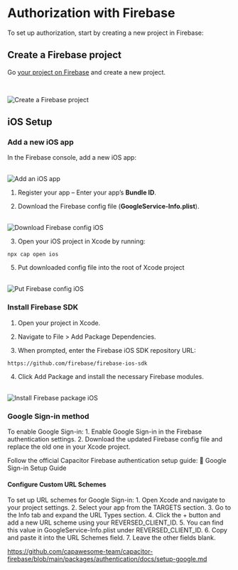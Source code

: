 # Authorization with Firebase

To set up authorization, start by creating a new project in Firebase:

## Create a Firebase project

Go [your project on Firebase](https://console.firebase.google.com/?_gl=1*odk9x3*_ga*MjAyMzA2NDI1Ni4xNzM5MDI1MTQw*_ga_CW55HF8NVT*MTczOTAyNTE0MC4xLjAuMTczOTAyNTI1OS42MC4wLjA.&pli=1) and create a new project.

<br />

<Image
  src="/create-fb-project.png"
  alt="Create a Firebase project"
  width={300}
  height={300}
/>

## iOS Setup

### Add a new iOS app

In the Firebase console, add a new iOS app:

<br />
<Image src="/add-ios-app.png" alt="Add an iOS app" width={300} height={300} />

1. Register your app – Enter your app’s **Bundle ID**.

2. Download the Firebase config file (**GoogleService-Info.plist**).

<br />
<Image
  src="/download-fb-config-ios.png"
  alt="Download Firebase config iOS"
  width={300}
  height={300}
/>

3. Open your iOS project in Xcode by running:

```shell copy
npx cap open ios
```

5. Put downloaded config file into the root of Xcode project

<br />
<Image
  src="/put-fb-config-ios.png"
  alt="Put Firebase config iOS"
  width={300}
  height={300}
/>

### Install Firebase SDK

1. Open your project in Xcode.

2. Navigate to File > Add Package Dependencies.

3. When prompted, enter the Firebase iOS SDK repository URL:

```shell copy
https://github.com/firebase/firebase-ios-sdk
```

4. Click Add Package and install the necessary Firebase modules.

<br />
<Image
  src="/install-fb-pg-ios.png"
  alt="Install Firebase package iOS"
  width={300}
  height={300}
/>

### Google Sign-in method

To enable Google Sign-in:
    1. Enable Google Sign-in in the Firebase authentication settings.
	2. Download the updated Firebase config file and replace the old one in your Xcode project.

Follow the official Capacitor Firebase authentication setup guide:
🔗 Google Sign-in Setup Guide

#### Configure Custom URL Schemes

To set up URL schemes for Google Sign-in:
	1.	Open Xcode and navigate to your project settings.
	2.	Select your app from the TARGETS section.
	3.	Go to the Info tab and expand the URL Types section.
	4.	Click the + button and add a new URL scheme using your REVERSED_CLIENT_ID.
	5. You can find this value in GoogleService-Info.plist under REVERSED_CLIENT_ID.
	6. Copy and paste it into the URL Schemes field.
	7. Leave the other fields blank.

https://github.com/capawesome-team/capacitor-firebase/blob/main/packages/authentication/docs/setup-google.md
